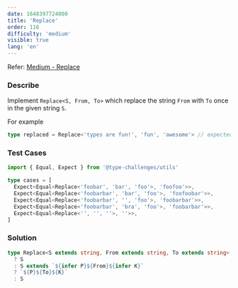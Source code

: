 ```yaml
---
date: 1648397724000
title: 'Replace'
order: 116
difficulty: 'medium'
visible: true
lang: 'en'
---
```


Refer: [Medium - Replace](https://github.com/type-challenges/type-challenges/blob/main/questions/00116-medium-replace/README.md)

### Describe

Implement `Replace<S, From, To>` which replace the string `From` with `To` once in the given string `S`.

For example

```typescript
type replaced = Replace<'types are fun!', 'fun', 'awesome'> // expected to be 'types are awesome!'
```

### Test Cases

```typescript
import { Equal, Expect } from '@type-challenges/utils'

type cases = [
  Expect<Equal<Replace<'foobar', 'bar', 'foo'>, 'foofoo'>>,
  Expect<Equal<Replace<'foobarbar', 'bar', 'foo'>, 'foofoobar'>>,
  Expect<Equal<Replace<'foobarbar', '', 'foo'>, 'foobarbar'>>,
  Expect<Equal<Replace<'foobarbar', 'bra', 'foo'>, 'foobarbar'>>,
  Expect<Equal<Replace<'', '', ''>, ''>>,
]
```

### Solution

```typescript
type Replace<S extends string, From extends string, To extends string> = From extends ''
  ? S
  : S extends `${infer P}${From}${infer K}`
  ? `${P}${To}${K}`
  : S
```

